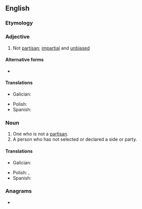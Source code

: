 {{also|non-partisan}}
==English==

===Etymology===
{{prefix|en|non|partisan}}

===Adjective===
{{en-adj|-}}

# Not [[partisan]]; [[impartial]] and [[unbiased]]

====Alternative forms====
* {{l|en|non-partisan}}

====Translations====
{{trans-top|}}
* Galician: {{t|gl|apartidista|m|f}}
{{trans-mid}}
* Polish: {{t+|pl|bezpartyjny}}
* Spanish: {{t|es|apartidista}}
{{trans-bottom}}

===Noun===
{{en-noun}}

# One who is not a [[partisan]].
# A person who has not selected or declared a side or party.

====Translations====
{{trans-top|}}
* Galician: {{t|gl|apartidista|m|f}}
{{trans-mid}}
* Polish: {{t+|pl|bezpartyjny|m}}, {{t|pl|bezpartyjna|f}}
* Spanish: {{t|es|apartidista}}
{{trans-bottom}}

===Anagrams===
* {{anagrams|en|a=aainnnoprst|nonaspirant}}